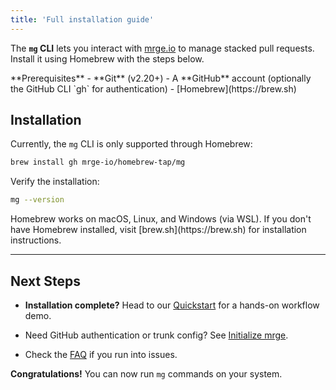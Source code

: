 ```yaml
---
title: 'Full installation guide'
---
```


The **`mg` CLI** lets you interact with [mrge.io](https://mrge.io) to manage stacked pull requests. Install it using Homebrew with the steps below.

<Note>
  **Prerequisites** - **Git** (v2.20+) - A **GitHub** account (optionally the
  GitHub CLI `gh` for authentication) - [Homebrew](https://brew.sh)
</Note>

## Installation

Currently, the `mg` CLI is only supported through Homebrew:

```bash
brew install gh mrge-io/homebrew-tap/mg
```

Verify the installation:

```bash
mg --version
```

<Tip>
  Homebrew works on macOS, Linux, and Windows (via WSL). If you don't have
  Homebrew installed, visit [brew.sh](https://brew.sh) for installation
  instructions.
</Tip>

***

## Next Steps

* **Installation complete?** Head to our [Quickstart](/quickstart) for a hands-on workflow demo.

* Need GitHub authentication or trunk config? See [Initialize mrge](/how-to-guides/initialize-in-repo).

* Check the [FAQ](/faq-and-troubleshooting) if you run into issues.

**Congratulations!** You can now run `mg` commands on your system.